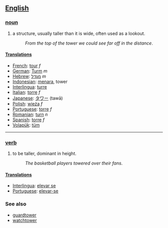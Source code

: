 == [[English]] ==

=== [[noun]] ===
#a structure, usually taller than it is wide, often used as a lookout.
#:''From the top of the tower we could see far off in the distance''.

==== [[Translation]]s ====
*[[French]]: [[tour]] ''f''
*[[German]]: [[Turm]] ''m''
*[[Hebrew]]: [[מגדל]] ''m''
*[[Indonesian]]: [[menara]], tower
*[[Interlingua]]: [[turre]]
*[[Italian]]: [[torre]] ''f''
*[[Japanese]]: [[タワー]] (tawā)
*[[Polish]]: [[wieża]] ''f''
*[[Portuguese]]: [[torre]] ''f''
*[[Romanian]]: [[turn]] ''n''
*[[Spanish]]: [[torre]] ''f''
*[[Volapük]]: [[tüm]]

----

=== [[verb]] ===
#to be taller, dominant in height.
#:''The basketball players towered over their fans''.

==== [[Translation]]s ====
*[[Interlingua]]: [[elevar se]]
*[[Portuguese]]: [[elevar-se]]

=== See also ===
*[[guardtower]]
*[[watchtower]]